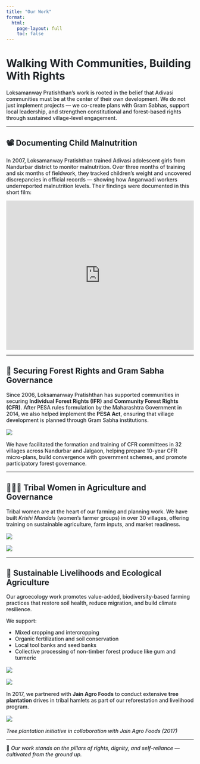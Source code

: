 ---
title: "Our Work"
format:
  html:
    page-layout: full
    toc: false
---
<div style="color:#212529; font-weight:500">
# Walking With Communities, Building With Rights

Loksamanway Pratishthan’s work is rooted in the belief that Adivasi communities must be at the center of their own development. We do not just implement projects — we co-create plans with Gram Sabhas, support local leadership, and strengthen constitutional and forest-based rights through sustained village-level engagement.

---

## 📽 Documenting Child Malnutrition 

In 2007, Loksamanway Pratishthan trained Adivasi adolescent girls from Nandurbar district to monitor malnutrition. Over three months of training and six months of fieldwork, they tracked children's weight and uncovered discrepancies in official records — showing how Anganwadi workers underreported malnutrition levels. Their findings were documented in this short film:

<iframe width="100%" height="400" src="https://www.youtube.com/embed/HWm46HVWKMg" title="Malnutrition Monitoring (2005)" frameborder="0" allowfullscreen></iframe>

---

## 🌳 Securing Forest Rights and Gram Sabha Governance

Since 2006, Loksamanway Pratishthan has supported communities in securing **Individual Forest Rights (IFR)** and **Community Forest Rights (CFR)**. After PESA rules formulation by the Maharashtra Government in 2014, we also helped implement the **PESA Act**, ensuring that village development is planned through Gram Sabha institutions.

<img src="cfr%20gp%20meeting.jpg" style="max-width: 100%; height: auto; display: block; margin: 1rem auto;" />

We have facilitated the formation and training of CFR committees in 32 villages across Nandurbar and Jalgaon, helping prepare 10-year CFR micro-plans, build convergence with government schemes, and promote participatory forest governance.

---

## 👩🏾‍🌾 Tribal Women in Agriculture and Governance

Tribal women are at the heart of our farming and planning work. We have built *Krishi Mandals* (women’s farmer groups) in over 30 villages, offering training on sustainable agriculture, farm inputs, and market readiness.

<img src="women%20agro%20info%20brochure.jpg" style="max-width: 100%; height: auto; display: block; margin: 1rem auto;" />
<img src="women%20farming%201.jpg" style="max-width: 100%; height: auto; display: block; margin: 1rem auto;" />

---

## 🌱 Sustainable Livelihoods and Ecological Agriculture

Our agroecology work promotes value-added, biodiversity-based farming practices that restore soil health, reduce migration, and build climate resilience.

We support:

- Mixed cropping and intercropping  
- Organic fertilization and soil conservation  
- Local tool banks and seed banks  
- Collective processing of non-timber forest produce like gum and turmeric  

<img src="farming%20sustainable.jpg" style="max-width: 100%; height: auto; display: block; margin: 1rem auto;" />
<img src="tilling%20farm.jpg" style="max-width: 100%; height: auto; display: block; margin: 1rem auto;" />

In 2017, we partnered with **Jain Agro Foods** to conduct extensive **tree plantation** drives in tribal hamlets as part of our reforestation and livelihood program.

<img src="tree%20plantation.jpg" style="max-width: 100%; height: auto; display: block; margin: 1rem auto;" />

*Tree plantation initiative in collaboration with Jain Agro Foods (2017)*

---

🌾 *Our work stands on the pillars of rights, dignity, and self-reliance — cultivated from the ground up.*
